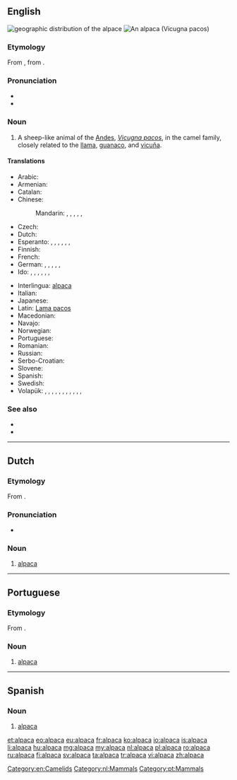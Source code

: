 {{also|alpacca}}
==English==
[[File:Leefgebied alpaca.JPG|thumb|geographic distribution<br>of the '''alpace''']]
[[Image:Alpaka 33444.jpg|thumb|An '''alpaca''' (''Vicugna pacos'')]]

===Etymology===
From {{etyl|es}}, from {{etyl|ay|en}} {{term|allpaca|lang=ay}}.

===Pronunciation===
* {{IPA|/ælˈpækə/}}
* {{rhymes|ækə}}

===Noun===
{{en-noun|alpaca|pl2=alpacas}}

# A sheep-like animal of the [[Andes]], ''[[Vicugna pacos]]'', in the camel family, closely related to the [[llama]], [[guanaco]], and [[vicuña]].

====Translations====
{{trans-top|camelid animal of the Andes}}
* Arabic: {{t-|ar|ألبكة|f|tr=’albaka}}
* Armenian: {{t-|hy|ալպակա|tr=alpaka}}
* Catalan: {{t-|ca|alpaca|m}}
* Chinese:
*: Mandarin: {{t|cmn|羊駝|sc=Hani}}, {{t|cmn|羊驼|tr=yángtuó|sc=Hani}}, {{t|cmn|美洲駝|sc=Hani}}, {{t|cmn|美洲驼|tr=Měizhōu tuó|sc=Hani}}, {{t|cmn|無峰駝|sc=Hani}}, {{t|cmn|无峰驼|tr=wúfēngtuó|sc=Hani}}
* Czech: {{t-|cs|alpaka|f}}
* Dutch: {{t+|nl|alpaca|m}}
* Esperanto: {{qualifier|♂♀}} {{t-|eo|alpako}}, {{qualifier|♂}} {{t-|eo|viralpako}}, {{qualifier|♀}} {{t-|eo|alpakino}}, {{qualifier|♂♀ offspring}} {{t-|eo|alpakido}}, {{qualifier|♂ offspring}} {{t-|eo|viralpakido}}, {{qualifier|♀ offspring}} {{t-|eo|alpakidino}}, {{qualifier|collective ♂♀}} {{t-|eo|alpakaro}}
* Finnish: {{t+|fi|alpakka}}
* French: {{t+|fr|alpaga|m}}
* German: {{qualifier|♂♀}} {{t+|de|Alpaka|n}}, {{t-|de|Alpakahengst|m}}, {{t-|de|Alpakastute|f}}, {{qualifier|♂ offspring}} {{t-|de|Alpakahengstfohlen|n}}, {{qualifier|♀ offspring}} {{t-|de|Alpakastutenfohlen|n}}, {{qualifier|castrated ♂}} {{t-|de|Alpakawallach|m}}
* Ido: {{qualifier|♂♀}} {{t+|io|alpako}}, {{qualifier|♂}} {{t-|io|alpakulo}}, {{qualifier|♀}} {{t-|io|alpakino}}, {{qualifier|♂♀ offspring}} {{t-|io|alpakyuno}}, {{qualifier|♂ offspring}} {{t-|io|alpakyunulo}}, {{qualifier|♀ offspring}} {{t-|io|alpakyunino}}, {{qualifier|collective ♂♀}} {{t-|io|alpakaro}}
{{trans-mid}}
* Interlingua: [[#Interlingua|alpaca]]
* Italian: {{t-|it|alpaca|m}}
* Japanese: {{t-|ja|アルパカ|tr=arupaka|sc=Jpan}}
* Latin: [[Lama pacos]]
* Macedonian: {{t-|mk|алпака|f|tr=álpaka|sc=Cyrl}}
* Navajo: {{tø|nv|Shádiʼááhdę́ę́ʼ tłʼízíʼilí}}
* Norwegian: {{t-|no|alpaca}}
* Portuguese: {{t-|pt|alpaca|f}}
* Romanian: {{t+|ro|alpaca|f}}
* Russian: {{t+|ru|альпака|m|f|tr=al'páka}}
* Serbo-Croatian: {{t-|sh|alpaka|f}}
* Slovene: {{t+|sl|alpaka|f}}
* Spanish: {{t-|es|alpaca|m}}
* Swedish: {{t+|sv|alpacka|c}}
* Volapük: {{qualifier|♂♀}} {{t-|vo|läpak}}, {{qualifier|♂}} {{t-|vo|hiläpak}}, {{qualifier|castrated ♂}} {{t-|vo|holäpak}}, {{qualifier|♀}} {{t-|vo|jiläpak}}, {{qualifier|spayed, neutered ♀}} {{t-|vo|joläpak}}, {{qualifier|♂♀ offspring}} {{t-|vo|läpakül}}, {{qualifier|♂ offspring}} {{t-|vo|hiläpakül}}, {{qualifier|castrated ♂ offspring}} {{t-|vo|holäpakül}}, {{qualifier|♀ offspring}} {{t-|vo|jiläpakül}}, {{qualifier|spayed ♀ offspring}} {{t-|vo|joläpakül}}, {{qualifier|diminutive ♂♀}} {{t-|vo|läpakil}}, {{qualifier|collective ♂♀}} {{t-|vo|läpakem}}
{{trans-bottom}}

===See also===
*{{pedia}}
*{{specieslite|Vicugna pacos}}

[[Category:en:Camelids]]

----

==Dutch==

===Etymology===
From {{etyl|ay|nl}} {{term|allpaca|lang=ay}}.

===Pronunciation===
* {{audio|Nl-alpaca.ogg|audio}}

===Noun===
{{nl-noun|m|alpaca's}}

# [[#English|alpaca]]

[[Category:nl:Mammals]]

----

==Portuguese==

===Etymology===
From {{etyl|ay|pt}} {{term|allpaca|lang=ay}}.

===Noun===
{{pt-noun|f}}

# [[#English|alpaca]]

[[Category:pt:Mammals]]

----

==Spanish==

===Noun===
{{es-noun|f}}

# [[alpaca#English|alpaca]]

[[et:alpaca]]
[[eo:alpaca]]
[[eu:alpaca]]
[[fr:alpaca]]
[[ko:alpaca]]
[[io:alpaca]]
[[is:alpaca]]
[[li:alpaca]]
[[hu:alpaca]]
[[mg:alpaca]]
[[my:alpaca]]
[[nl:alpaca]]
[[pl:alpaca]]
[[ro:alpaca]]
[[ru:alpaca]]
[[fi:alpaca]]
[[sv:alpaca]]
[[ta:alpaca]]
[[tr:alpaca]]
[[vi:alpaca]]
[[zh:alpaca]]